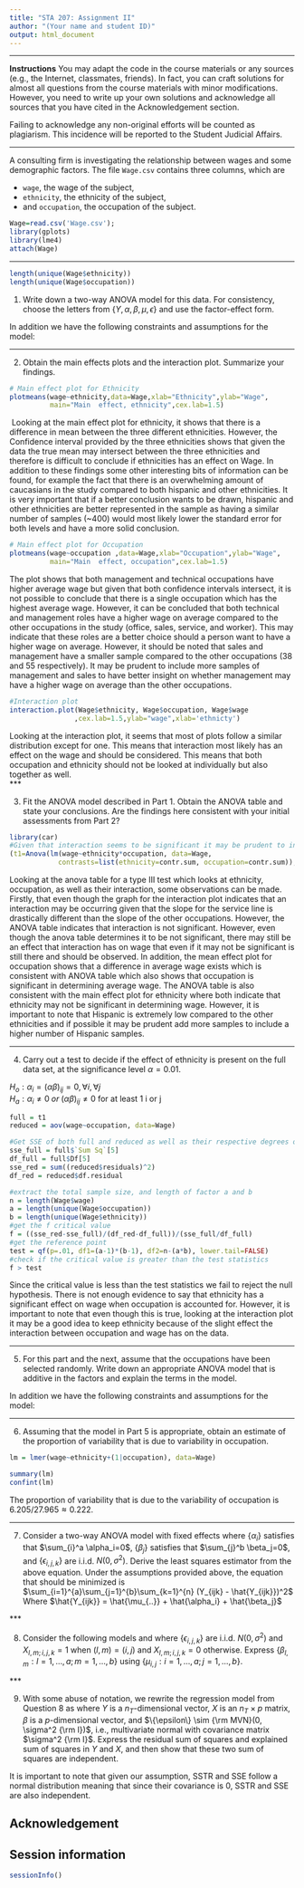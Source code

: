 ```yaml
---
title: "STA 207: Assignment II"
author: "(Your name and student ID)"
output: html_document
---
```

***

**Instructions** You may adapt the code in the course materials or any sources (e.g., the Internet, classmates, friends). In fact, you can craft solutions for almost all questions from the course materials with minor modifications. However, you need to write up your own solutions and acknowledge all sources that you have cited in the Acknowledgement section. 

Failing to acknowledge any non-original efforts will be counted as plagiarism. This incidence will be reported to the Student Judicial Affairs. 

***

A consulting firm is investigating the relationship between wages and some demographic factors. The file `Wage.csv` contains three columns, which are 

  - `wage`, the wage of the subject,
  - `ethnicity`, the ethnicity of the subject,
  - and `occupation`, the occupation of the subject. 


```r
Wage=read.csv('Wage.csv');
library(gplots)
library(lme4)
attach(Wage)
```

***
```r
length(unique(Wage$ethnicity))
length(unique(Wage$occupation))

```

(1) Write down a two-way ANOVA model for this data. For consistency, choose the letters from $\{Y,\alpha, \beta, \mu, \epsilon\}$ and use the factor-effect form.


\begin{align}

  &Y_{ijk} = \mu_{..} + \alpha_i + \beta_j + (\alpha\beta)_{ij} + \epsilon_{ijk} \\ \\
  &\text{Where } \alpha_i \text{ represents the fixed effect ethnicity has on wage } i=(1-3) \\
  &\beta_j \text{ represents the fixed effect occupation has on wage } j=(1-6) \\
  &\text{k represents an individual sample within the ij treatment group} \\

\end{align}

In addition we have the following constraints and assumptions for the model:

\begin{align}

  &\epsilon_{ijk} \overset{\mathrm{iid}}{\sim} N(0,1) \\
  &\sum_{i=1}^{3}\alpha_i = \sum_{j=1}^{6}\beta_j = 0 \\
  &\sum_{i=1}^{3}(\alpha\beta)_{ij} = 0  \: \forall{j} \\
  &\sum_{j=1}^{6}(\alpha\beta)_{ij} = 0  \: \forall{i}

\end{align}

***

(2) Obtain the main effects plots and the interaction plot. Summarize your findings.
	
```r

# Main effect plot for Ethnicity
plotmeans(wage~ethnicity,data=Wage,xlab="Ethnicity",ylab="Wage",
          main="Main  effect, ethnicity",cex.lab=1.5) 

```
\ Looking at the main effect plot for ethnicity, it shows that there is a difference in mean between the three different ethnicities. However, the Confidence interval provided by the three ethnicities shows that given the data the true mean may intersect between the three ethnicities and therefore is difficult to conclude if ethnicities has an effect on Wage. In addition to these findings some other interesting bits of information can be found, for example the fact that there is an overwhelming amount of caucasians in the study compared to both hispanic and other ethnicities. It is very important that if a better conclusion wants to be drawn, hispanic and other ethnicities are better represented in the sample as having a similar number of samples (~400) would most likely lower the standard error for both levels and have a more solid conclusion.

```r
# Main effect plot for Occupation
plotmeans(wage~occupation ,data=Wage,xlab="Occupation",ylab="Wage", 
          main="Main  effect, occupation",cex.lab=1.5) 

```
The plot shows that both management and technical occupations have higher average wage but given that both confidence intervals intersect, it is not possible to conclude that there is a single occupation which has the highest average wage. However, it can be concluded that both technical and management roles have a higher wage on average compared to the other occupations in the study (office, sales, service, and worker). This may indicate that these roles are a better choice should a person want to have a higher wage on average. However, it should be noted that sales and management have a smaller sample compared to the other occupations (38 and 55 respectively). It may be prudent to include more samples of management and sales to have better insight on whether management may have a higher wage on average than the other occupations.
```r
#Interaction plot
interaction.plot(Wage$ethnicity, Wage$occupation, Wage$wage
                ,cex.lab=1.5,ylab="wage",xlab='ethnicty')
```
Looking at the interaction plot, it seems that most of plots follow a similar distribution except for one. This means that interaction most likely has an effect on the wage and should be considered. This means that both occupation and ethnicity should not be looked at individually but also together as well. \
***
	
(3) Fit the ANOVA model described in Part 1. Obtain the ANOVA table and state your conclusions. Are the findings here consistent with your initial assessments from Part 2?

```r
library(car)
#Given that interaction seems to be significant it may be prudent to include it
(t1=Anova(lm(wage~ethnicity*occupation, data=Wage, 
            contrasts=list(ethnicity=contr.sum, occupation=contr.sum)), type=3))

```
Looking at the anova table for a type III test which looks at ethnicity, occupation, as well as their interaction, some observations can be made. Firstly, that even though the graph for the interaction plot indicates that an interaction may be occurring given that the slope for the service line is drastically different than the slope of the other occupations. However, the ANOVA table indicates that interaction is not significant. However, even though the anova table determines it to be not significant, there may still be an effect that interaction has on wage that even if it may not be significant is still there and should be observed. In addition, the mean effect plot for occupation shows that a difference in average wage exists which is consistent with ANOVA table which also shows that occupation is significant in determining average wage. The ANOVA table is also consistent with the main effect plot for ethnicity where both indicate that ethnicity may not be significant in determining wage. However, it is important to note that Hispanic is extremely low compared to the other ethnicities and if possible it may be prudent add more samples to include a higher number of Hispanic samples.

***

(4) Carry out a test to decide if the  effect of ethnicity is present on the full data set, at the significance level $\alpha=0.01$.

$H_o: \alpha_i = (\alpha\beta)_{ij} = 0, \forall i, \forall j$  \
$H_a: \alpha_i \neq 0 \; or \; (\alpha\beta)_{ij} \neq 0$ for at least 1 i or j


```r
full = t1
reduced = aov(wage~occupation, data=Wage)

#Get SSE of both full and reduced as well as their respective degrees of freedom
sse_full = full$`Sum Sq`[5]
df_full = full$Df[5]
sse_red = sum((reduced$residuals)^2)
df_red = reduced$df.residual

#extract the total sample size, and length of factor a and b
n = length(Wage$wage)
a = length(unique(Wage$occupation))
b = length(unique(Wage$ethnicity))
#get the f critical value
f = ((sse_red-sse_full)/(df_red-df_full))/(sse_full/df_full)
#get the reference point
test = qf(p=.01, df1=(a-1)*(b-1), df2=n-(a*b), lower.tail=FALSE)
#check if the critical value is greater than the test statistics
f > test

```
Since the critical value is less than the test statistics we fail to reject the null hypothesis. There is not enough evidence to say that ethnicity has a significant effect on wage when occupation is accounted for. However, it is important to note that even though this is true, looking at the interaction plot it may be a good idea to keep ethnicity because of the slight effect the interaction between occupation and wage has on the data. 
	
***	

(5) For this part and the next, assume that the occupations have been selected randomly. Write down an appropriate ANOVA model that is additive in the factors and explain the terms in the model.


\begin{align}

  &Y_{ijk} = \mu_{..} + \alpha_i + \beta_j  + \epsilon_{ijk} \\ \\
  &\text{Where } \alpha_i \text{ represents the fixed effect ethnicity has on wage } i=(1-3) \\
  &\beta_j \text{ represents the random effect occupation has on wage } j=(1-3) \\
  &\text{k represents an individual sample within the ij treatment group} \\

\end{align}

In addition we have the following constraints and assumptions for the model:

\begin{align}

  &\epsilon_{ijk} \overset{\mathrm{iid}}{\sim} N(0,1) \\
  &\sum_{i=1}^{3}\alpha_i = 0 \\
  &\beta_j \overset{\mathrm{iid}}{\sim} N(0,\sigma^2_\beta) \\
  &{\beta_j}, {\epsilon_{ijk}} \text{ are mutually independent}

\end{align}


***

(6) Assuming that the model in Part 5 is appropriate, obtain an estimate of the proportion of variability that is due to variability in occupation.

```r
lm = lmer(wage~ethnicity+(1|occupation), data=Wage)

summary(lm)
confint(lm)
```

The proportion of variability that is due to the variability of occupation is $6.205/27.965 \approx 0.222$. \

*** 

(7) 
Consider a two-way ANOVA model with fixed effects 
\begin{equation}\label{eqn:anova_two}
Y_{i,j,k}=\mu + \alpha_i+ \beta_j+\epsilon_{i,j,k}, \  i =1,\ldots, a, j=1,\ldots, b, k=1,\ldots, n
\end{equation}
where $\{ \alpha_i\}$ satisfies that $\sum_{i}^a  \alpha_i=0$, $\{\beta_j\}$ satisfies that $\sum_{j}^b  \beta_j=0$,  and $\{\epsilon_{i,j,k}\}$ are i.i.d. $N(0,\sigma^2)$. Derive the least squares estimator from the above equation. 
\n
Under the assumptions provided above, the equation that should be minimized is $\sum_{i=1}^{a}\sum_{j=1}^{b}\sum_{k=1}^{n} (Y_{ijk} - \hat{Y_{ijk}})^2$ \n
Where $\hat{Y_{ijk}} = \hat{\mu_{..}} + \hat{\alpha_i} + \hat{\beta_j}$

\begin{gather}

\sum_{i=1}^{a}\sum_{j=1}^{b}\sum_{k=1}^{n} (Y_{ijk} - \hat{Y_{ijk}})^2 = \sum_{i=1}^{a}\sum_{j=1}^{b}\sum_{k=1}^{n} (Y_{ijk} - \hat{\mu_{..}} - \hat{\alpha_i} - \hat{\beta_j})^2\\
\text{To minimize the function, take the partial derivative with respect to both $\alpha$ and $\beta$} \\
\frac{\partial}{\partial{\alpha}} = -2\sum_{j=1}^{b}\sum_{k=1}^{n}(Y_{ijk} - \hat{\mu_{..}} - \hat{\alpha_i} - \hat{\beta_j}) \\
0 =  \sum_{j=1}^{b}\sum_{k=1}^{n}Y_{ijk} - nb\hat{\mu_{..}} - nb\hat{\alpha_i} - n\sum_{j=1}^{b}\hat{\beta_j} \\
\text{Note under the assumption, $\sum_{j=1}^{b}\beta = 0$} \\
\hat{\alpha} = \frac{\sum_{j=1}^{b}\sum_{k=1}^{n}Y_{ijk}}{nb} - \hat{\mu_{..}} \\
\hat{\alpha_i} = \bar{Y_{i..}} - \hat{\mu_{..}} \; \text{Where $\bar{Y_{i..}} = \frac{\sum_{j=1}^{b}\sum_{k=1}^{n}Y_{ijk}}{nb}$}


\frac{\partial}{\partial{\beta}} = -2\sum_{i=1}^{a}\sum_{k=1}^{n}(Y_{ijk} - \hat{\mu_{..}} - \hat{\alpha_i} - \hat{\beta_j}) \\
0 =  \sum_{i=1}^{a}\sum_{k=1}^{n}Y_{ijk} - na\hat{\mu_{..}} - n\sum{i=1}^{a}\hat{\alpha_i} - na\hat{\beta_j} \\
\text{Note under the assumption, $\sum_{i=1}^{a}\alpha = 0$} \\
\hat{\beta_j} = \frac{\sum_{i=1}^{a}\sum_{k=1}^{n}Y_{ijk}}{ab} - \hat{\mu_{..}} \\
\hat{\beta_j} = \bar{Y_{.j.}} - \hat{\mu_{..}} \; \text{Where $\bar{Y_{.j.}} = \frac{\sum_{i=1}^{a}\sum_{k=1}^{n}Y_{ijk}}{ab}$}

\end{gather}
***

(8)
Consider the following models 
\begin{equation}\label{eqn:cellmeans}
Y_{i,j,k}=\mu_{i,j}+\epsilon_{i,j,k}, \ k=1,\ldots, n, i =1,\ldots, a, j=1,\ldots, b, 
\end{equation}
and 
\begin{equation}\label{eqn:reg}
Y_{i,j,k}= \sum_{l=1}^a \sum_{m=1}^b \beta_{l,m} X_{l,m;i,j,k}+\epsilon_{i,j,k}, \ k=1,\ldots, n, i =1,\ldots, a, j=1,\ldots, b,
\end{equation}
where $\{\epsilon_{i,j,k}\}$ are i.i.d. $N(0,\sigma^2)$ and $X_{l,m;i,j,k}=1$ when $(l,m)=(i,j)$ and $X_{l,m;i,j,k}=0$ otherwise. Express $\{\beta_{l,m}: l=1,\ldots, a; m=1,\ldots, b\}$ using $\{\mu_{i,j}: i=1,\ldots, a; j=1,\ldots, b\}$.

\begin{align}

  &\sum_{l=1}^{a}\sum_{m=1}^{b}\beta_{l,m} X_{l,m;i,j,k} + \epsilon_{i,j,k} = \mu_{i,j} + \epsilon_{i,j,k} \\
  &\text{Where k = 1,...,n  i=1,...,a  j=1,...,b} \\
  &\sum_{l=1}^{a}\sum_{m=1}^{b}\beta_{l,m} X_{l,m;i,j,k} = \mu_{i,j} \\
  &\text{Under the constraints, when } (l,m) = (i,j) \text{ } X_{l,m;i,j,k} = 1  \text{ } \text{and } 0 \text{ otherwise}\\
  &\text{this means that: } \\
  &\sum_{l=1}^{a}\sum_{m=1}^{b}\beta_{l,m} = \mu_{i,j} \text{ when } (l,m) = (i,j) \\
  &\text{and } \\
  &\sum_{l=1}^{a}\sum_{m=1}^{b}\beta_{l,m} = 0 \text{ otherwise}

\end{align}
***

(9) 
With some abuse of notation, we rewrite the regression model from Question 8 as 
\begin{equation}\label{eqn:reg_new}
Y= X\beta + \epsilon,
\end{equation}
where $Y$ is a $n_T$-dimensional vector, $X$ is an $n_T \times p$ matrix, $\beta$ is a $p$-dimensional vector, and $\{\epsilon\} \sim {\rm MVN}(0, \sigma^2 {\rm I})$, i.e., multivariate normal with covariance matrix $\sigma^2 {\rm I}$. Express the residual sum of squares and explained sum of squares in $Y$ and $X$, and then show that these two sum of squares are independent. 

\begin{align}
  
  cov(SSTR,SSE) &= cov(Y^T(H-J)Y, Y^T(I-H)Y) \\
  &= (H-J)cov(Y^TY, Y^TY)(I-H)\\
  &= (H-J)var(Y^TY)(I-H) \\
  \text{ Note that var(Y^TY) is a scalar value and can be moved around freely} \\
  &= (H-J)(I-H)var(Y^TY) \\
  &= (H - H - J + J)var(Y^TY)  \\
  \text{ HJ = J because J is in the column space of H} \\
  &= (0)cov(Y^TY) = 0

\end{align}
It is important to note that given our assumption, SSTR and SSE follow a normal distribution meaning that since their covariance is 0, SSTR and SSE are also independent.

## Acknowledgement {-}

## Session information {-}
```r
sessionInfo()
```